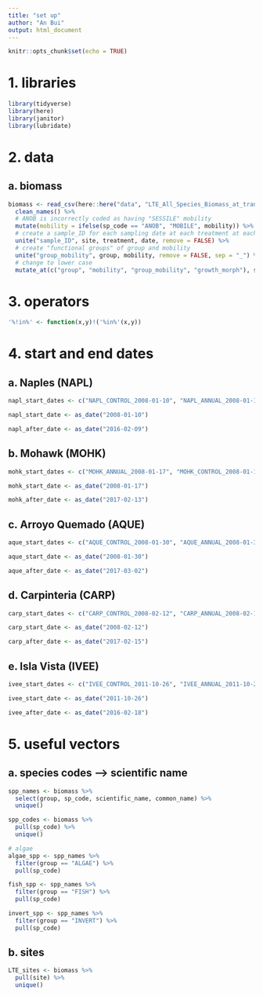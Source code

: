 ```yaml
---
title: "set up"
author: "An Bui"
output: html_document
---
```


```r
knitr::opts_chunk$set(echo = TRUE)
```

# 1. libraries
```r
library(tidyverse)
library(here)
library(janitor)
library(lubridate)
```

# 2. data
## a. biomass
```r
biomass <- read_csv(here::here("data", "LTE_All_Species_Biomass_at_transect_20200605.csv")) %>% 
  clean_names() %>% 
  # ANOB is incorrectly coded as having "SESSILE" mobility
  mutate(mobility = ifelse(sp_code == "ANOB", "MOBILE", mobility)) %>% 
  # create a sample_ID for each sampling date at each treatment at each site
  unite("sample_ID", site, treatment, date, remove = FALSE) %>% 
  # create "functional groups" of group and mobility
  unite("group_mobility", group, mobility, remove = FALSE, sep = "_") %>% 
  # change to lower case
  mutate_at(c("group", "mobility", "group_mobility", "growth_morph"), str_to_lower)
```

# 3. operators
```r
'%!in%' <- function(x,y)!('%in%'(x,y))
```

# 4. start and end dates
## a. Naples (NAPL)
```r
napl_start_dates <- c("NAPL_CONTROL_2008-01-10", "NAPL_ANNUAL_2008-01-10", "NAPL_CONTINUAL_2010-04-27")

napl_start_date <- as_date("2008-01-10")

napl_after_date <- as_date("2016-02-09")
```

## b. Mohawk (MOHK)
```r
mohk_start_dates <- c("MOHK_ANNUAL_2008-01-17", "MOHK_CONTROL_2008-01-17", "MOHK_CONTINUAL_2010-05-05")

mohk_start_date <- as_date("2008-01-17")

mohk_after_date <- as_date("2017-02-13")
```

## c. Arroyo Quemado (AQUE)
```r
aque_start_dates <- c("AQUE_CONTROL_2008-01-30", "AQUE_ANNUAL_2008-01-30", "AQUE_CONTINUAL_2010-04-26")

aque_start_date <- as_date("2008-01-30")

aque_after_date <- as_date("2017-03-02")
```

## d. Carpinteria (CARP)
```r
carp_start_dates <- c("CARP_CONTROL_2008-02-12", "CARP_ANNUAL_2008-02-12", "CARP_CONTINUAL_2010-04-23")

carp_start_date <- as_date("2008-02-12")

carp_after_date <- as_date("2017-02-15")
```

## e. Isla Vista (IVEE)
```r
ivee_start_dates <- c("IVEE_CONTROL_2011-10-26", "IVEE_ANNUAL_2011-10-26")

ivee_start_date <- as_date("2011-10-26")

ivee_after_date <- as_date("2016-02-18")
```

# 5. useful vectors
## a. species codes --> scientific name
```r
spp_names <- biomass %>% 
  select(group, sp_code, scientific_name, common_name) %>% 
  unique() 

spp_codes <- biomass %>% 
  pull(sp_code) %>% 
  unique()
```

```r
# algae
algae_spp <- spp_names %>% 
  filter(group == "ALGAE") %>% 
  pull(sp_code)

fish_spp <- spp_names %>% 
  filter(group == "FISH") %>% 
  pull(sp_code)

invert_spp <- spp_names %>% 
  filter(group == "INVERT") %>% 
  pull(sp_code)
```

## b. sites
```r
LTE_sites <- biomass %>% 
  pull(site) %>% 
  unique()
```

